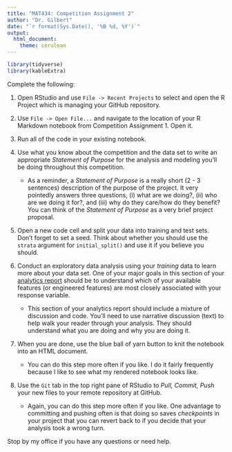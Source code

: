 ```yaml
---
title: "MAT434: Competition Assignment 2"
author: "Dr. Gilbert"
date: "`r format(Sys.Date(), '%B %d, %Y')`"
output:
  html_document:
    theme: cerulean
---
```


```r
library(tidyverse)
library(kableExtra)
```

Complete the following:

1. Open RStudio and use `File -> Recent Projects` to select and open the R Project which is managing your GitHub repository.

2. Use `File -> Open File...` and navigate to the location of your R Markdown notebook from Competition Assignment 1. Open it.

3. Run all of the code in your existing notebook. 

4. Use what you know about the competition and the data set to write an appropriate *Statement of Purpose* for the analysis and modeling you'll be doing throughout this competition. 

    + As a reminder, a *Statement of Purpose* is a really short (2 - 3 sentences) description of the purpose of the project. It very pointedly answers three questions, (i) what are we doing?, (ii) who are we doing it for?, and (iii) why do they care/how do they benefit? You can think of the *Statement of Purpose* as a very brief project proposal.
    
5. Open a new code cell and split your data into training and test sets. Don't forget to set a seed. Think about whether you should use the `strata` argument for `initial_split()` and use it if you believe you should.

6. Conduct an exploratory data analysis using your *training* data to learn more about your data set. One of your major goals in this section of your [analytics report](https://agmath.github.io/RegressionCourse/WhatIsAnAnalyticsReport.html) should be to understand which of your available features (or engineered features) are most closely associated with your response variable.

    + This section of your analytics report should include a mixture of discussion and code. You'll need to use narrative discussion (text) to help walk your reader through your analysis. They should understand what you are doing and why you are doing it. 

7. When you are done, use the blue ball of yarn button to knit the notebook into an HTML document. 

    + You can do this step more often if you like. I do it fairly frequently because I like to see what my rendered notebook looks like.

8. Use the `Git` tab in the top right pane of RStudio to *Pull, Commit, Push* your new files to your remote repository at GitHub.

    + Again, you can do this step more often if you like. One advantage to committing and pushing often is that doing so saves *checkpoints* in your project that you can revert back to if you decide that your analysis took a wrong turn.

Stop by my office if you have any questions or need help.